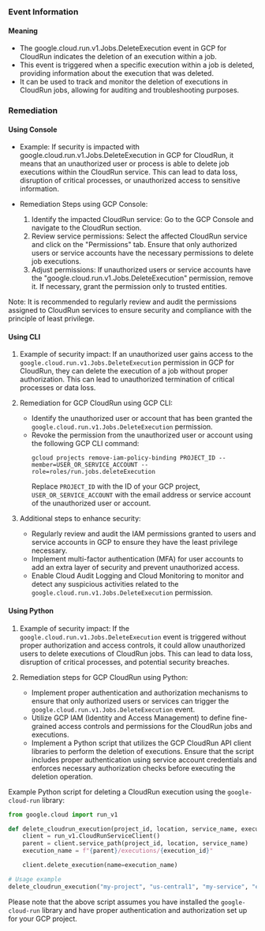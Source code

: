 
### Event Information

#### Meaning

- The google.cloud.run.v1.Jobs.DeleteExecution event in GCP for CloudRun indicates the deletion of an execution within a job.
- This event is triggered when a specific execution within a job is deleted, providing information about the execution that was deleted.
- It can be used to track and monitor the deletion of executions in CloudRun jobs, allowing for auditing and troubleshooting purposes.

### Remediation

#### Using Console

- Example: If security is impacted with google.cloud.run.v1.Jobs.DeleteExecution in GCP for CloudRun, it means that an unauthorized user or process is able to delete job executions within the CloudRun service. This can lead to data loss, disruption of critical processes, or unauthorized access to sensitive information.

- Remediation Steps using GCP Console:
  1. Identify the impacted CloudRun service: Go to the GCP Console and navigate to the CloudRun section.
  2. Review service permissions: Select the affected CloudRun service and click on the "Permissions" tab. Ensure that only authorized users or service accounts have the necessary permissions to delete job executions.
  3. Adjust permissions: If unauthorized users or service accounts have the "google.cloud.run.v1.Jobs.DeleteExecution" permission, remove it. If necessary, grant the permission only to trusted entities.

Note: It is recommended to regularly review and audit the permissions assigned to CloudRun services to ensure security and compliance with the principle of least privilege.

#### Using CLI

1. Example of security impact: If an unauthorized user gains access to the `google.cloud.run.v1.Jobs.DeleteExecution` permission in GCP for CloudRun, they can delete the execution of a job without proper authorization. This can lead to unauthorized termination of critical processes or data loss.

2. Remediation for GCP CloudRun using GCP CLI:
   - Identify the unauthorized user or account that has been granted the `google.cloud.run.v1.Jobs.DeleteExecution` permission.
   - Revoke the permission from the unauthorized user or account using the following GCP CLI command:
     ```
     gcloud projects remove-iam-policy-binding PROJECT_ID --member=USER_OR_SERVICE_ACCOUNT --role=roles/run.jobs.deleteExecution
     ```
     Replace `PROJECT_ID` with the ID of your GCP project, `USER_OR_SERVICE_ACCOUNT` with the email address or service account of the unauthorized user or account.

3. Additional steps to enhance security:
   - Regularly review and audit the IAM permissions granted to users and service accounts in GCP to ensure they have the least privilege necessary.
   - Implement multi-factor authentication (MFA) for user accounts to add an extra layer of security and prevent unauthorized access.
   - Enable Cloud Audit Logging and Cloud Monitoring to monitor and detect any suspicious activities related to the `google.cloud.run.v1.Jobs.DeleteExecution` permission.

#### Using Python

1. Example of security impact: If the `google.cloud.run.v1.Jobs.DeleteExecution` event is triggered without proper authorization and access controls, it could allow unauthorized users to delete executions of CloudRun jobs. This can lead to data loss, disruption of critical processes, and potential security breaches.

2. Remediation steps for GCP CloudRun using Python:
   - Implement proper authentication and authorization mechanisms to ensure that only authorized users or services can trigger the `google.cloud.run.v1.Jobs.DeleteExecution` event.
   - Utilize GCP IAM (Identity and Access Management) to define fine-grained access controls and permissions for the CloudRun jobs and executions.
   - Implement a Python script that utilizes the GCP CloudRun API client libraries to perform the deletion of executions. Ensure that the script includes proper authentication using service account credentials and enforces necessary authorization checks before executing the deletion operation.

Example Python script for deleting a CloudRun execution using the `google-cloud-run` library:

```python
from google.cloud import run_v1

def delete_cloudrun_execution(project_id, location, service_name, execution_id):
    client = run_v1.CloudRunServiceClient()
    parent = client.service_path(project_id, location, service_name)
    execution_name = f"{parent}/executions/{execution_id}"

    client.delete_execution(name=execution_name)

# Usage example
delete_cloudrun_execution("my-project", "us-central1", "my-service", "execution-12345")
```

Please note that the above script assumes you have installed the `google-cloud-run` library and have proper authentication and authorization set up for your GCP project.

